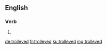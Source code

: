 ==English==

===Verb===
{{head|en|verb form}}

# {{en-past of|trolley}}

[[de:trolleyed]]
[[fr:trolleyed]]
[[ku:trolleyed]]
[[mg:trolleyed]]